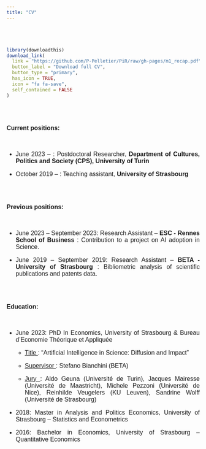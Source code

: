 ```yaml
---
title: "CV"
---
```



<style type="text/css">

h1.title {
  font-size: 38px;
  color: Dark;
  text-align: center;
}
body {
    margin: 20px; /* Adjust the margin size as needed */
}

p {
       text-align: justify;   font-size: 16px; 
    font-family: Arial, sans-serif; 
}

h1, h2, h3 {
    font-family: 'Times New Roman', serif; 
}
</style>

<br><br>

```r
library(downloadthis)
download_link(
  link = "https://github.com/P-Pelletier/PiR/raw/gh-pages/m1_recap.pdf",
  button_label = "Download full CV",
  button_type = "primary",
  has_icon = TRUE,
  icon = "fa fa-save",
  self_contained = FALSE
)
```

<br><br>

**Current positions:** 

<br>

 - June 2023 -- : Postdoctoral Researcher, **Department of Cultures, Politics and Society (CPS), University of Turin**
 
 - October 2019 -- : Teaching assistant,  **University of Strasbourg**

<br><br>

**Previous positions:**

<br>

 - June 2023 -- September 2023: Research Assistant -- **ESC - Rennes School of Business** : Contribution to a project on AI adoption in Science.
 

 - June 2019 -- September 2019:  Research Assistant --  **BETA - University of Strasbourg** : Bibliometric analysis of scientific publications and patents data.
 


<br><br>

**Education:** 

<br>

- June 2023: PhD In Economics, University of Strasbourg & Bureau d'Economie Théorique et Appliquée

    - <u> Title </u>: "Artificial Intelligence in Science: Diffusion and Impact" 

    - <u> Supervisor </u>: Stefano  Bianchini (BETA)

    - <u> Jury </u>: Aldo Geuna (Université de Turin), Jacques Mairesse (Université de Maastricht), Michele Pezzoni (Université de Nice), Reinhilde Veugelers (KU Leuven), Sandrine Wolff (Université de Strasbourg)


- 2018: Master in Analysis and Politics Economics, University of Strasbourg -- Statistics and Econometrics

- 2016: Bachelor in Economics, University of Strasbourg -- Quantitative Economics	